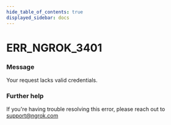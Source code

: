 ```yaml
---
hide_table_of_contents: true
displayed_sidebar: docs
---
```



# ERR_NGROK_3401

### Message

Your request lacks valid credentials.

<ErrorDetails error="err_ngrok_3401" />

### Further help

If you're having trouble resolving this error, please reach out to [support@ngrok.com](mailto:support@ngrok.com?subject=Help%20with%20ERR_NGROK_3401)
